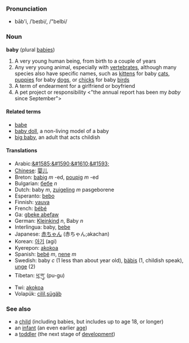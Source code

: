 ===Pronunciation===
*bāb'i, /ˈbeɪbi/, /"beIbi/

===Noun===
'''baby''' (plural [[babies]])

#A very young human being, from birth to a couple of years
#Any very young animal, especially with [[vertebrate]]s, although many species also have specific names, such as [[kitten]]s for baby [[cat]]s, [[puppy|puppies]] for baby [[dog]]s, or [[chick]]s for baby [[bird]]s
#A term of endearment for a girlfriend or boyfriend
#A pet project or responsibility <"the annual report has been my ''baby'' since September">

====Related terms====
*[[babe]]
*[[baby doll]], a non-living model of a baby
*[[big baby]], an adult that acts childish
====Translations====
*Arabic:[[ &#1585;&#1590;&#1610;&#1593;]]
*[[Chinese]]: [[婴儿]]
*Breton: [[babig]] ''m'' -ed, [[poupig]] ''m'' -ed
*Bulgarian: [[бебе]] ''n''
*Dutch: baby ''m'', [[zuigeling]] ''m'' pasgeborene
*Esperanto: [[bebo]]
*Finnish: [[vauva]]
*French: [[bébé]]
*Ga: [[gbeke abefaw]]
*German: [[Kleinkind]] ''n'', Baby ''n''
*Interlingua: baby, [[bebe]]
*Japanese: [[赤ちゃん]] (赤ちゃん;akachan)
*Korean: [[아기]] (agi)
*Kyerepon: [[akokoa]]
*Spanish: [[bebé]] ''m'', [[nene]] ''m''
*Swedish: baby ''c'' (1 less than about year old), [[bäbis]] (1, childish speak), [[unge]] (2)
*Tibetan: [[ཕུ་གུ་]] (pu-gu)
*Twi: [[akokoa]]
*Volapük: [[cilil]],[[sügäb]]

===See also===
*a [[child]] (including babies, but includes up to age 18, or longer)
*an [[infant]] (an even earlier [[age]])
*a [[toddler]] (the next stage of [[develop]]ment)